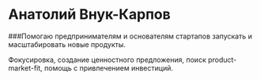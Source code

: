 # Анатолий Внук-Карпов

###Помогаю предпринимателям и основателям стартапов запускать и масштабировать новые продукты. 

Фокусировка, создание ценностного предложения, поиск product-market-fit, помощь с привлечением инвестиций.
